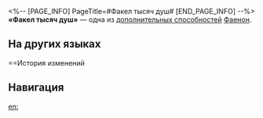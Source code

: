 <%-- [PAGE_INFO]
PageTitle=#Факел тысяч душ#
[END_PAGE_INFO] --%>
{{Навык Инфобокс
|Название         = Факел тысяч душ
|Изображение      = След Факел тысяч душ.png
|Персонаж         = Фаенон
|Тип              = Доп. способность
|Возвышение       = 4
|Длительность     = 
|Описание         = Накладывание союзниками исцеляющих эффектов или щита повышает наносимый урон на 45% на 4 хода. Этот эффект может сработать только один раз за ход.<br />Накладывание союзниками восстанавливающих энергию эффектов даёт 1 ед. заряда Ядро пламени.
|Свойство1        = 
|Масштабирование1 = 
}}
'''«Факел тысяч душ»''' — одна из [[дополнительная способность|дополнительных способностей]] [[Фаенон]].

==На других языках==
{{На других языках
|en   = Bide in Flames
|zhs  = 身承炎炬万千
|zht  = 身承炎炬萬千
|ja   = {{Rubi|幾千万|いくせんまん}}の{{Rubi|炎|ほのお}}を{{Rubi|携|たずさ}}えて
|ko   = 수많은 횃불을 짊어진 몸
|es   = Encarnación en llamas
|fr   = Feu interne
|ru   = Факел тысяч душ
|th   = Bide in Flames
|vi   = Thân Mang Nghìn Ngọn Lửa
|de   = Fackelträger
|id   = Bide in Flames
|pt   = Encarnação em Chamas
}}

==История изменений
{{История изменений|3.5}}

==Навигация==
{{Навык Навбокс|Фаенон}}

[[en:]]